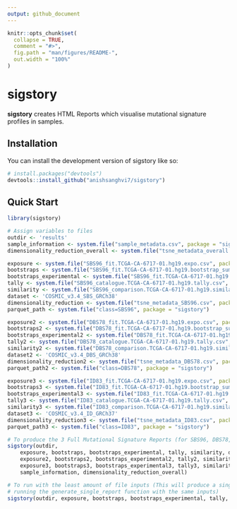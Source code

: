 ```yaml
---
output: github_document
---
```


<!-- README.md is generated from README.Rmd. Please edit that file -->

```r
knitr::opts_chunk$set(
  collapse = TRUE,
  comment = "#>",
  fig.path = "man/figures/README-",
  out.width = "100%"
)
```

# sigstory

**sigstory** creates HTML Reports which visualise mutational signature profiles in samples.

## Installation

You can install the development version of sigstory like so:

``` r
# install.packages("devtools")
devtools::install_github("anishsanghvi7/sigstory")
```

## Quick Start

```r
library(sigstory)

# Assign variables to files
outdir <- 'results'
sample_information <- system.file("sample_metadata.csv", package = "sigstory")
dimensionality_reduction_overall <- system.file("tsne_metadata_overall.csv", package = "sigstory")

exposure <- system.file("SBS96_fit.TCGA-CA-6717-01.hg19.expo.csv", package = "sigstory")
bootstraps <- system.file("SBS96_fit.TCGA-CA-6717-01.hg19.bootstrap_summary.csv", package = "sigstory")
bootstraps_experimental <- system.file("SBS96_fit.TCGA-CA-6717-01.hg19.expo_bootstraps.csv", package = "sigstory")
tally <- system.file("SBS96_catalogue.TCGA-CA-6717-01.hg19.tally.csv", package = "sigstory")
similarity <- system.file("SBS96_comparison.TCGA-CA-6717-01.hg19.similarity.csv", package = "sigstory")
dataset <- 'COSMIC_v3.4_SBS_GRCh38'
dimensionality_reduction <- system.file("tsne_metadata_SBS96.csv", package = "sigstory")
parquet_path <- system.file("class=SBS96", package = "sigstory")

exposure2 <- system.file("DBS78_fit.TCGA-CA-6717-01.hg19.expo.csv", package = "sigstory")
bootstraps2 <- system.file("DBS78_fit.TCGA-CA-6717-01.hg19.bootstrap_summary.csv", package = "sigstory")
bootstraps_experimental2 <- system.file("DBS78_fit.TCGA-CA-6717-01.hg19.expo_bootstraps.csv", package = "sigstory")
tally2 <- system.file("DBS78_catalogue.TCGA-CA-6717-01.hg19.tally.csv", package = "sigstory")
similarity2 <- system.file("DBS78_comparison.TCGA-CA-6717-01.hg19.similarity.csv", package = "sigstory")
dataset2 <- 'COSMIC_v3.4_DBS_GRCh38'
dimensionality_reduction2 <- system.file("tsne_metadata_DBS78.csv", package = "sigstory")
parquet_path2 <- system.file("class=DBS78", package = "sigstory")

exposure3 <- system.file("ID83_fit.TCGA-CA-6717-01.hg19.expo.csv", package = "sigstory")
bootstraps3 <- system.file("ID83_fit.TCGA-CA-6717-01.hg19.bootstrap_summary.csv", package = "sigstory")
bootstraps_experimental3 <- system.file("ID83_fit.TCGA-CA-6717-01.hg19.expo_bootstraps.csv", package = "sigstory")
tally3 <- system.file("ID83_catalogue.TCGA-CA-6717-01.hg19.tally.csv", package = "sigstory")
similarity3 <- system.file("ID83_comparison.TCGA-CA-6717-01.hg19.similarity.csv", package = "sigstory")
dataset3 <- 'COSMIC_v3.4_ID_GRCh37'
dimensionality_reduction3 <- system.file("tsne_metadata_ID83.csv", package = "sigstory")
parquet_path3 <- system.file("class=ID83", package = "sigstory")

# To produce the 3 Full Mutational Signature Reports (for SBS96, DBS78, ID83) + 1 Summary Layer
sigstory(outdir,
    exposure, bootstraps, bootstraps_experimental, tally, similarity, dataset, dimensionality_reduction, parquet_path,
    exposure2, bootstraps2, bootstraps_experimental2, tally2, similarity2, dataset2, dimensionality_reduction2, parquet_path2,
    exposure3, bootstraps3, bootstraps_experimental3, tally3, similarity3, dataset3, dimensionality_reduction3, parquet_path3,
    sample_information, dimensionality_reduction_overall)

# To run with the least amount of file inputs (This will produce a single HTML report, which is essentially the same as
# running the generate_single_report function with the same inputs)
sigstory(outdir, exposure, bootstraps, bootstraps_experimental, tally, similarity, dataset, dimensionality_reduction)
```
